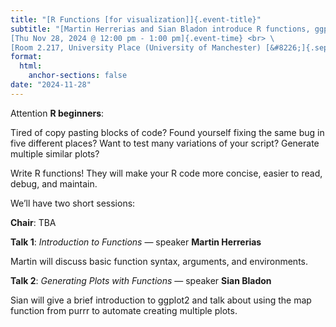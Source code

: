 ```yaml
---
title: "[R Functions [for visualization]]{.event-title}"
subtitle: "[Martin Herrerias and Sian Bladon introduce R functions, ggplot2 and how to automate the creation of multiple plots.]{.event-summary} <br> \
[Thu Nov 28, 2024 @ 12:00 pm - 1:00 pm]{.event-time} <br> \
[Room 2.217, University Place (University of Manchester) [&#8226;]{.sep} Online via Microsoft Teams]{.event-location}"
format:
  html:
    anchor-sections: false
date: "2024-11-28"
---
```


Attention **R beginners**:
 
Tired of copy pasting blocks of code? Found yourself fixing the same bug in five
different places? Want to test many variations of your script? Generate multiple
similar plots?
 
Write R functions! They will make your R code more concise, easier to read,
debug, and maintain.

We'll have two short sessions:

**Chair**: TBA

**Talk 1**: *Introduction to Functions* &#8212; speaker **Martin Herrerias**

Martin will discuss basic function syntax, arguments, and environments.

**Talk 2**: *Generating Plots with Functions* &#8212; speaker **Sian Bladon**

Sian will give a brief introduction to ggplot2 and talk about using the map
function from purrr to automate creating multiple plots.
